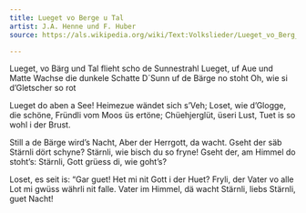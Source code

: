 ```yaml
---
title: Lueget vo Berge u Tal
artist: J.A. Henne und F. Huber
source: https://als.wikipedia.org/wiki/Text:Volkslieder/Lueget_vo_Berg_und_Tal

---
```



Lueget, vo Bärg und Tal
flieht scho de Sunnestrahl
Lueget, uf Aue und Matte
Wachse die dunkele Schatte
D´Sunn uf de Bärge no stoht
Oh, wie si d'Gletscher so rot

Lueget do aben a See!
Heimezue wändet sich s’Veh;
Loset, wie d'Glogge, die schöne,
Fründli vom Moos üs ertöne;
Chüehjerglüt, üseri Lust,
Tuet is so wohl i der Brust.

Still a de Bärge wird's Nacht,
Aber der Herrgott, da wacht.
Gseht der säb Stärnli dört schyne?
Stärnli, wie bisch du so fryne!
Gseht der, am Himmel do stoht's:
Stärnli, Gott grüess di, wie goht's?

Loset, es seit is: "Gar guet!
Het mi nit Gott i der Huet?
Fryli, der Vater vo alle
Lot mi gwüss währli nit falle.
Vater im Himmel, dä wacht
Stärnli, liebs Stärnli, guet Nacht! 
